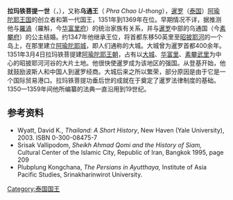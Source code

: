 
{{Infobox royalty
| name            =拉玛铁菩提一世<br>{{small|สมเด็จพระรามาธิบดีที่ ๑}}
| title           =暹罗国王
| image           =Phrajaouthong06.jpg
| caption         =[[素攀武里府|素攀武里府]][[乌通县|乌通县]]的拉玛铁菩提一世塑像
| reign           =
| coronation      =
| othertitles     =
| full name       =สมเด็จพระรามาธิบดีศรีสุรินทร บรมจักรพรรดิศร บวรมหาธรรมิกราชาธิราช
| predecessor     =—
| successor       =[[拉梅萱|拉梅萱]]
| suc-type        =
| heir            =
| queen           = 
| issue           =
| dynasty         =[[阿瑜陀耶王国|阿瑜陀耶王国]]
| royal anthem    =
| father          =
| mother          =
| birth_date   =1314年3月10日
| birth_place  =
| death_date   =1369年
| death_place  =
|}}

'''拉玛铁菩提一世'''（{{lang-th|สมเด็จพระรามาธิบดีที่ 1}}，{{bd|1314年|3月10日|1369年||}}），又称'''乌通王'''（{{lang-th|พระเจ้าอู่ทอง}} ''Phra Chao U-thong''），[[暹罗|暹罗]]（[[泰国|泰国]]）[[阿瑜陀耶王国|阿瑜陀耶王国]]的创立者和第一代国王，1351年到1369年在位。早期情况不详，据推测他与[[羅渦|羅渦]]（羅斛，今[[华富里府|华富里府]]）的统治家族有关系，并与[[暹罗|暹罗]]中部的乌通国（今[[素攀府|素攀府]]）的公主结婚。约1347年他继承王位，将首都东移50英里至[[昭披耶河|昭披耶河]]的一个岛上，在那里建立[[阿瑜陀耶城|阿瑜陀耶城]]，即人们通称的大城。大城曾为暹罗首都400余年。1351年3月4日拉玛铁菩提建[[阿瑜陀耶王朝|阿瑜陀耶王朝]]，占有以[[大城_(泰國)|大城]]、[[华富里|华富里]]、[[素攀武里|素攀武里]]为中心的昭披耶河河谷的大片土地。他很快使暹罗成为该地区的强国。从登基开始，他就鼓励波斯人和中国人到暹罗经商。大城后来之所以繁荣，部分原因是由于它是一个国际贸易港口。拉玛铁菩提功垂后世的成就在于奠定了暹罗法律制度的基础。1350—1359年间他所编纂的法典一直沿用到19世纪。

==参考资料==
{{commonscat|Ramathibodi I}}
{{reflist}}
*Wyatt, David K., ''Thailand: A Short History'', New Haven (Yale University), 2003.  ISBN 0-300-08475-7
*Srisak Vallipodom, ''Sheikh Ahmad Qomi and the History of Siam,'' Cultural Center of the Islamic City, Republic of Iran, Bangkok 1995, page 209
*Plubplung Kongchana, ''The Persians in Ayutthaya,'' Institute of Asia Pacific Studies, Srinakharinwirot University.
{{1911}}

{{s-start}}
{{succession box|title=[[泰国君主列表|阿瑜陀耶国王]]|before=王朝建立|after=[[拉梅萱|拉梅萱]]|years=1350–1369}}
{{s-end}}
{{泰國君主}}
{{Authority control}}

{{DEFAULTSORT:Ramathibodi I}}
[[Category:泰国国王|Category:泰国国王]]